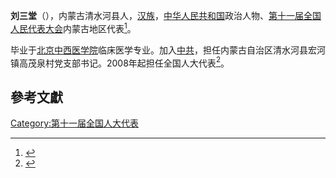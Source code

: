 '''刘三堂'''（{{bd|1950年||}}），内蒙古清水河县人，[[汉族|汉族]]，[[中华人民共和国|中华人民共和国]]政治人物、[[第十一届全国人民代表大会|第十一届全国人民代表大会]]内蒙古地区代表<ref>{{cite web|author=新华网|title=第十一届全国人大代表|url=http://news.xinhuanet.com/ziliao/2008-03/03/content_7708230.htm?node=36628|publisher=新华网|accessdate=2014-01-07|archive-date=2014-01-10|archive-url=https://web.archive.org/web/20140110211415/http://news.xinhuanet.com/ziliao/2008-03/03/content_7708230.htm?node=36628|dead-url=no}}</ref>。

毕业于[[北京中西医学院|北京中西医学院]]临床医学专业。加入[[中共|中共]]，担任内蒙古自治区清水河县宏河镇高茂泉村党支部书记。2008年起担任全国人大代表<ref>{{cite news|title=全国人大代表信息-刘三堂|url=http://210.82.31.1:8084/delegate/viewDelegate.action?dbid=110311|accessdate=2013-04-05|newspaper=全国人大网|archive-url=https://web.archive.org/web/20140107082449/http://www.npc.gov.cn/delegate/viewDelegate.action?dbid=110311|archive-date=2014-01-07|dead-url=yes}}</ref>。

==參考文獻==
{{reflist}}
[[Category:第十一届全国人大代表|Category:第十一届全国人大代表]]